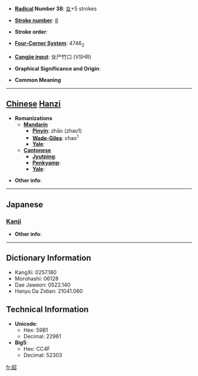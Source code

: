 * '''[[Wiktionary:Chinese radical index| Radical]] Number 38''': [[Wiktionary:Chinese radical index 女|女]]+5 strokes

* '''[[Wiktionary:Chinese total strokes index|Stroke number]]''': [[Wiktionary:Chinese total strokes index 8|8]]

* '''Stroke order''': 

* '''[[Wiktionary:Chinese four corner index|Four-Corner System]]''': 4746<sub>2</sub>

* '''[[Wiktionary:Chinese Cangjie index|Cangjie input]]''': 女尸竹口 (VSHR)

* '''Graphical Significance and Origin''': 

* '''Common Meaning'''

----

== [[Chinese]] [[Hanzi]] ==

* '''Romanizations'''
** '''[[Mandarin]]'''
*** '''[[Pinyin]]''': zhāo (zhao1)
*** '''[[Wade-Giles]]''': chao<sup>1</sup>
*** '''[[Yale]]''': 
** '''[[Cantonese]]'''
*** '''[[Jyutping]]''':
*** '''[[Penkyamp]]''': 
*** '''[[Yale]]''': 

* '''Other info''': 

----

==Japanese==
===[[Kanji]]===
{{kanji|on readings=[[しょう]] (shō)
|kun readings=
}}

* '''Other info''':  

----

== Dictionary Information ==

* KangXi: 0257.180
* Morohashi: 06128
* Dae Jaweon: 0522.140
* Hanyu Da Zidian: 21041.060

== Technical Information ==

* '''Unicode''':
** Hex: 59B1
** Decimal: 22961
* '''Big5''':
** Hex: CC4F
** Decimal: 52303

[[fr:妱]]